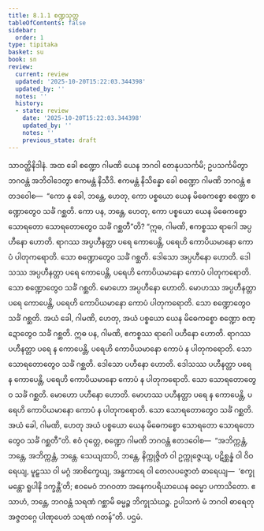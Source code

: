 ```yaml
---
title: 8.1.1 စဏ္ဍသုတ္တ
tableOfContents: false
sidebar:
  order: 1
type: tipitaka
basket: su
book: sn
review:
  current: review
  updated: '2025-10-20T15:22:03.344398'
  updated_by: ''
  notes: ''
  history:
  - state: review
    date: '2025-10-20T15:22:03.344398'
    updated_by: ''
    notes: ''
    previous_state: draft
---
```



<DynamicBreadcrumb />


<ReviewStatus review={frontmatter.review} showDetails={true} />

<HypothesisAnnotation frontmatter={frontmatter} />

<Division number="353" book="sn" e="ch" v="18" p="331">

<Paragraph number="1544" book="sn">
သာဝတ္ထိနိဒါနံ. အထ ခေါ စဏ္ဍော ဂါမဏိ ယေန ဘဂဝါ တေနုပသင်္ကမိ; ဥပသင်္ကမိတွာ ဘဂဝန္တံ အဘိဝါဒေတွာ ဧကမန္တံ နိသီဒိ. ဧကမန္တံ နိသိန္နော ခေါ စဏ္ဍော ဂါမဏိ ဘဂဝန္တံ ဧတဒဝေါစ—  “ကော နု ခေါ, ဘန္တေ, ဟေတု, ကော ပစ္စယော ယေန မိဓေကစ္စော စဏ္ဍော စဏ္ဍောတွေဝ သင်္ခံ ဂစ္ဆတိ. ကော ပန, ဘန္တေ, ဟေတု, ကော ပစ္စယော ယေန မိဓေကစ္စော သောရတော သောရတောတွေဝ သင်္ခံ ဂစ္ဆတီ”တိ? “ဣဓ, ဂါမဏိ, ဧကစ္စဿ ရာဂေါ အပ္ပဟီနော ဟောတိ. ရာဂဿ အပ္ပဟီနတ္တာ ပရေ ကောပေန္တိ, ပရေဟိ ကောပိယမာနော ကောပံ ပါတုကရောတိ. သော စဏ္ဍောတွေဝ သင်္ခံ ဂစ္ဆတိ. ဒေါသော အပ္ပဟီနော ဟောတိ. ဒေါသဿ အပ္ပဟီနတ္တာ ပရေ ကောပေန္တိ, ပရေဟိ ကောပိယမာနော ကောပံ ပါတုကရောတိ. သော စဏ္ဍောတွေဝ သင်္ခံ ဂစ္ဆတိ. မောဟော အပ္ပဟီနော ဟောတိ. မောဟဿ အပ္ပဟီနတ္တာ ပရေ ကောပေန္တိ, ပရေဟိ ကောပိယမာနော ကောပံ ပါတုကရောတိ. သော စဏ္ဍောတွေဝ သင်္ခံ ဂစ္ဆတိ. အယံ ခေါ, ဂါမဏိ, ဟေတု, အယံ ပစ္စယော ယေန မိဓေကစ္စော စဏ္ဍော စဏ္ဍောတွေဝ သင်္ခံ ဂစ္ဆတိ.
</Paragraph>

<Paragraph number="1545" book="sn">
ဣဓ ပန, ဂါမဏိ, ဧကစ္စဿ ရာဂေါ ပဟီနော ဟောတိ. ရာဂဿ ပဟီနတ္တာ ပရေ န ကောပေန္တိ, ပရေဟိ ကောပိယမာနော ကောပံ န ပါတုကရောတိ. သော သောရတောတွေဝ သင်္ခံ ဂစ္ဆတိ. ဒေါသော ပဟီနော ဟောတိ. ဒေါသဿ ပဟီနတ္တာ ပရေ န ကောပေန္တိ, ပရေဟိ ကောပိယမာနော ကောပံ န ပါတုကရောတိ. သော သောရတောတွေဝ သင်္ခံ ဂစ္ဆတိ. မောဟော ပဟီနော ဟောတိ. မောဟဿ ပဟီနတ္တာ ပရေ န ကောပေန္တိ, ပရေဟိ ကောပိယမာနော ကောပံ န ပါတုကရောတိ. သော သောရတောတွေဝ သင်္ခံ ဂစ္ဆတိ. အယံ ခေါ, ဂါမဏိ, ဟေတု အယံ ပစ္စယော ယေန မိဓေကစ္စော သောရတော သောရတောတွေဝ သင်္ခံ ဂစ္ဆတီ”တိ.
</Paragraph>

<Paragraph number="1546" book="sn">
ဧဝံ ဝုတ္တေ, စဏ္ဍော ဂါမဏိ ဘဂဝန္တံ ဧတဒဝေါစ—  “အဘိက္ကန္တံ, ဘန္တေ, အဘိက္ကန္တံ, ဘန္တေ. သေယျထာပိ, ဘန္တေ, နိက္ကုဇ္ဇိတံ ဝါ ဥက္ကုဇ္ဇေယျ, ပဋိစ္ဆန္နံ ဝါ ဝိဝရေယျ, မူဠှဿ ဝါ မဂ္ဂံ အာစိက္ခေယျ, အန္ဓကာရေ ဝါ တေလပဇ္ဇောတံ ဓာရေယျ—  ‘စက္ခုမန္တော ရူပါနိ ဒက္ခန္တီ’တိ; ဧဝမေဝံ ဘဂဝတာ အနေကပရိယာယေန ဓမ္မော ပကာသိတော. ဧသာဟံ, ဘန္တေ, ဘဂဝန္တံ သရဏံ ဂစ္ဆာမိ ဓမ္မဉ္စ ဘိက္ခုသံဃဉ္စ. ဥပါသကံ မံ ဘဂဝါ ဓာရေတု အဇ္ဇတဂ္ဂေ ပါဏုပေတံ သရဏံ ဂတန်”တိ.

</Paragraph>
</Division>

<Paragraph number="1547" type="center" book="sn">
ပဌမံ.
</Paragraph>